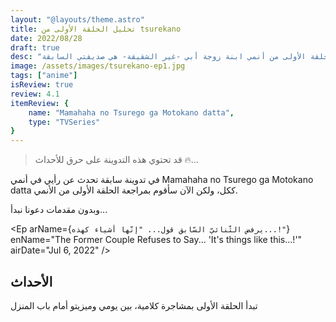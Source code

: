 ```yaml
---
layout: "@layouts/theme.astro"
title: تحليل الحلقة الأولى من tsurekano
date: 2022/08/28
draft: true
desc: "إنطباع وتحليل للحلقة الأولى من أنمي ابنة زوجة أبي -غير الشقيقة- هي صديقتي السابقة."
image: /assets/images/tsurekano-ep1.jpg
tags: ["anime"]
isReview: true
review: 4.1
itemReview: {
    name: "Mamahaha no Tsurego ga Motokano datta",
    type: "TVSeries"
}
---
```


> <p data-nosnippet>قد تحتوي هذه التدوينة على حرق للأحداث 🔥...</p>

في تدوينة سابقة تحدث عن رأيي في أنمي Mamahaha no Tsurego ga Motokano datta ككل، ولكن الآن سأقوم بمراجعة الحلقة الأولى من اﻷنمي.

وبدون مقدمات دعونا نبدأ...

<Ep arName={`يرفض الثّنائيّ السّابق قول... "إنّها أشياء كهذه...!"`} 
    enName="The Former Couple Refuses to Say... 'It's things like this...!'" 
    airDate="Jul 6, 2022" />

## الأحداث
تبدأ الحلقة الأولى بمشاجرة كلامية، بين يومي وميزيتو أمام باب المنزل